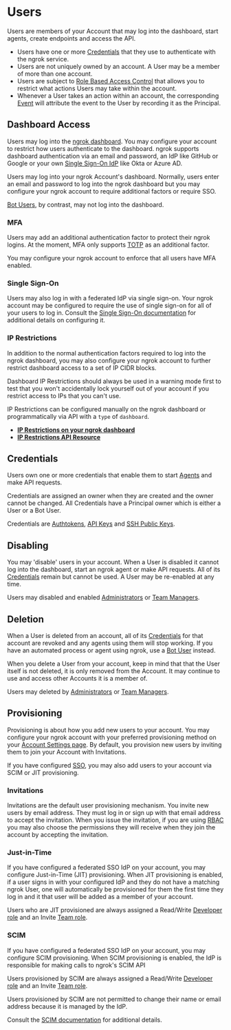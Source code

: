 
# Users

Users are members of your Account that may log into the dashboard, start
agents, create endpoints and access the API.

- Users have one or more [Credentials](#credentials) that they use to
  authenticate with the ngrok service.
- Users are not uniquely owned by an account. A User may be a member of more than
  one account.
- Users are subject to [Role Based Access Control](/iam/rbac) that allows you to
  restrict what actions Users may take within the account.
- Whenever a User takes an action within an account, the corresponding
  [Event](/obs/) will attribute the event to the User by recording it as the
  Principal.

## Dashboard Access

Users may log into the [ngrok dashboard](https://dashboard.ngrok.com). You may
configure your account to restrict how users authenticate to the dashboard.
ngrok supports dashboard authentication via an email and password, an IdP like
GitHub or Google or your own [Single Sign-On IdP](/iam/sso) like Okta or Azure
AD.

Users may log into your ngrok Account's dashboard. Normally, users enter an
email and password to log into the ngrok dashboard but you may configure your
ngrok account to require additional factors or require SSO.

[Bot Users](/iam/bot-users/), by contrast, may not log into the dashboard.

### MFA

Users may add an additional authentication factor to protect their ngrok
logins. At the moment, MFA only supports
[TOTP](https://en.wikipedia.org/wiki/Time-based_one-time_password) as an
additional factor.

You may configure your ngrok account to enforce that all users have MFA
enabled.

### Single Sign-On

Users may also log in with a federated IdP via single sign-on. Your ngrok
account may be configured to require the use of single sign-on for all of your
users to log in. Consult the [Single Sign-On documentation](/iam/sso) for
additional details on configuring it.

### IP Restrictions

In addition to the normal authentication factors required to log into the ngrok
dashboard, you may also configure your ngrok account to further restrict
dashboard access to a set of <Definition>IP CIDR</Definition> blocks.

Dashboard IP Restrictions should always be used in a warning mode first to test
that you won't accidentally lock yourself out of your account if you restrict
access to IPs that you can't use.

IP Restrictions can be configured manually on the ngrok dashboard or
programmatically via API with a `type` of `dashboard`.

- **[IP Restrictions on your ngrok dashboard](https://dashboard.ngrok.com/security/ip-restrictions)**
- **[IP Restrictions API Resource](/api/resources/ip-restrictions/)**

## Credentials

Users own one or more credentials that enable them to start [Agents](/agent/)
and make API requests.

Credentials are assigned an owner when they are created and the owner cannot be
changed. All Credentials have a Principal owner which is either a User or a Bot
User.

Credentials are [Authtokens](/agent/#authtokens), [API
Keys](/api/#authentication) and [SSH Public
Keys](/agent/ssh-reverse-tunnel-agent/#authentication).

## Disabling

You may 'disable' users in your account. When a User is disabled it cannot log
into the dashboard, start an ngrok agent or make API requests. All of its
[Credentials](#credentials) remain but cannot be used. A User may be
re-enabled at any time.

Users may disabled and enabled [Administrators](/iam/rbac/#administrator) or
[Team Managers](/iam/rbac/#team).

## Deletion

When a User is deleted from an account, all of its [Credentials](#credentials)
for that account are revoked and any agents using them will stop working. If
you have an automated process or agent using ngrok, use a [Bot
User](/iam/bot-users) instead.

When you delete a User from your account, keep in mind that that the User
itself is not deleted, it is only removed from the Account. It may continue to use
and access other Accounts it is a member of.

Users may deleted by [Administrators](/iam/rbac/#administrator) or
[Team Managers](/iam/rbac/#team).

## Provisioning

Provisioning is about how you add new users to your account. You may configure
your ngrok account with your preferred provisioning method on your [Account
Settings page](https://dashboard.ngrok.com/settings). By default, you provision
new users by inviting them to join your Account with Invitations.

If you have configured [SSO](#single-sign-on), you may also add users to your
account via <Definition>SCIM</Definition> or <Definition>JIT provisioning</Definition>.

### Invitations

Invitations are the default user provisioning mechanism. You invite new users
by email address. They must log in or sign up with that email address to accept
the invitation. When you issue the invitation, if you are using
[RBAC](/iam/rbac) you may also choose the permissions they will receive when
they join the account by accepting the invitation.

### Just-in-Time

If you have configured a federated SSO IdP on your account, you may configure
Just-in-Time (JIT) provisioning. When JIT provisioning is enabled, if a user
signs in with your configured IdP and they do not have a matching ngrok User,
one will automatically be provisioned for them the first time they log in and
it that user will be added as a member of your account.

Users who are JIT provisioned are always assigned a Read/Write [Developer
role](/iam/rbac#developer) and an Invite [Team role](/iam/rbac#team).

### SCIM

If you have configured a federated SSO IdP on your account, you may configure
SCIM provisioning. When SCIM provisioning is enabled, the IdP is responsible for
making calls to ngrok's SCIM API

Users provisioned by SCIM are always assigned a Read/Write [Developer
role](/iam/rbac#developer) and an Invite [Team role](/iam/rbac#team).

Users provisioned by SCIM are not permitted to change their name or email
address because it is managed by the IdP.

Consult the [SCIM documentation](/iam/sso/#scim) for additional details.
